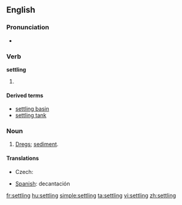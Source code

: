 ==English==

===Pronunciation===
* {{audio|en-us-settling.ogg|Audio (US)}}

===Verb===
{{wikipedia}}
'''settling'''

# {{present participle of|[[settle]]}}

====Derived terms====
* [[settling basin]]
* [[settling tank]]

===Noun===
{{en-noun}}

# {{context|usually plural}} [[dregs|Dregs]]; [[sediment]].

====Translations====
{{trans-top|dregs}}
* Czech: {{t-|cs|sedlina|f}}
{{trans-mid}}
{{trans-bottom}}
{{checktrans-top}}
* [[Spanish]]: decantación
{{trans-bottom}}

[[fr:settling]]
[[hu:settling]]
[[simple:settling]]
[[ta:settling]]
[[vi:settling]]
[[zh:settling]]
